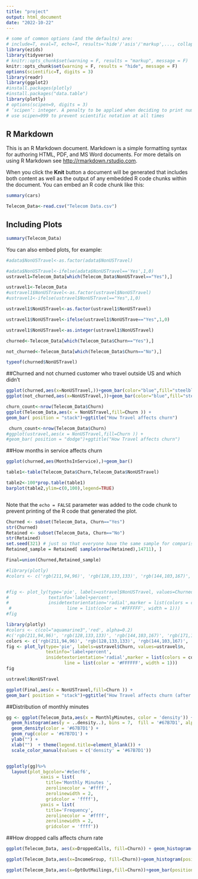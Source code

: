 ```yaml
---
title: "project"
output: html_document
date: "2022-10-22"
---
```


```r
# some of common options (and the defaults) are: 
# include=T, eval=T, echo=T, results='hide'/'asis'/'markup',..., collapse=F, warning=T, message=T, error=T, cache=T, fig.width=6, fig.height=4, fig.dim=c(6,4) #inches, fig.align='left'/'center','right', 
library(ezids)
library(tidyverse)
# knitr::opts_chunk$set(warning = F, results = "markup", message = F)
knitr::opts_chunk$set(warning = F, results = "hide", message = F)
options(scientific=T, digits = 3) 
library(readr)
library(ggplot2)
#install.packages(plotly)
#install.packages("data.table")
library(plotly)
# options(scipen=9, digits = 3) 
# ‘scipen’: integer. A penalty to be applied when deciding to print numeric values in fixed or exponential notation.  Positive values bias towards fixed and negative towards scientific notation: fixed notation will be preferred unless it is more than ‘scipen’ digits wider.
# use scipen=999 to prevent scientific notation at all times
```

## R Markdown

This is an R Markdown document. Markdown is a simple formatting syntax for authoring HTML, PDF, and MS Word documents. For more details on using R Markdown see <http://rmarkdown.rstudio.com>.

When you click the **Knit** button a document will be generated that includes both content as well as the output of any embedded R code chunks within the document. You can embed an R code chunk like this:

```r
summary(cars)
```
```r
Telecom_Data<-read.csv("Telecom Data.csv")
```
## Including Plots
```r
summary(Telecom_Data)
```
You can also embed plots, for example:
```r
#adata$NonUSTravel<-as.factor(adata$NonUSTravel)
```
```r
#adata$NonUSTravel<-ifelse(adata$NonUSTravel=='Yes',1,0)
ustravel1=Telecom_Data[which(Telecom_Data$NonUSTravel=="Yes"),]

ustravel1<-Telecom_Data
#ustravel1$NonUSTravel<-as.factor(ustravel$NonUSTravel)
#ustravel1<-ifelse(ustravel$NonUSTravel=="Yes",1,0)
```
```r

ustravel1$NonUSTravel<-as.factor(ustravel1$NonUSTravel)
```

```r
ustravel1$NonUSTravel<-ifelse(ustravel1$NonUSTrave=="Yes",1,0)
```
```r
ustravel1$NonUSTravel<-as.integer(ustravel1$NonUSTravel)
```


```r
churned<-Telecom_Data[which(Telecom_Data$Churn=="Yes"),]
```

```r
not_churned<-Telecom_Data[which(Telecom_Data$Churn=="No"),]
```
```r
typeof(churned$NonUSTravel)
```


##Churned and not churned customer who travel outside US and which didn't
```r
ggplot(churned,aes(x=NonUSTravel,))+geom_bar(color="blue",fill="steelblue",width=0.5)+ggtitle("Churned ")
ggplot(not_churned,aes(x=NonUSTravel,))+geom_bar(color="blue",fill="steelblue",width=0.5)+ggtitle("Not Churned")
```
```r
churn_count<-nrow(Telecom_Data$Churn)
ggplot(Telecom_Data,aes(x = NonUSTravel,fill=Churn )) +
geom_bar( position = "stack")+ggtitle("How Travel affects churn")
```
```r

 churn_count<-nrow(Telecom_Data$Churn)
#ggplot(ustravel,aes(x = NonUSTravel,fill=Churn )) +
#geom_bar( position = "dodge")+ggtitle("How Travel affects churn")
```


##How months in service affects churn 
```r
ggplot(churned,aes(MonthsInService),)+geom_bar()
```
```r
table1<-table(Telecom_Data$Churn,Telecom_Data$NonUSTravel)
```

```r
table2<-100*prop.table(table1)
barplot(table2,ylim=c(0,100),legend=TRUE)
```
```r

```
Note that the `echo = FALSE` parameter was added to the code chunk to prevent printing of the R code that generated the plot.




```r
Churned <- subset(Telecom_Data, Churn=="Yes")
str(Churned)
Retained <- subset(Telecom_Data, Churn=="No")
str(Retained)
set.seed(321) # just so that everyone have the same sample for comparison
Retained_sample = Retained[ sample(nrow(Retained),14711), ]

Final=union(Churned,Retained_sample)
```

```r
#library(plotly)
#colors <- c('rgb(211,94,96)', 'rgb(128,133,133)', 'rgb(144,103,167)', 'rgb(171,104,87)', 'rgb(114,147,203)')


#fig <- plot_ly(type='pie', labels=ustravel$NonUSTravel, values=Churned$n,
#               textinfo='label+percent',
#               insidetextorientation='radial',marker = list(colors = colors,
 #                     line = list(color = '#FFFFFF', width = 1)))
#fig

```
```r
library(plotly)
#colors <- c(col="aquamarine3",'red', alpha=0.2)
#c('rgb(211,94,96)', 'rgb(128,133,133)', 'rgb(144,103,167)', 'rgb(171,104,87)', 'rgb(114,147,203)')
colors <- c('rgb(211,94,96)', 'rgb(128,133,133)', 'rgb(144,103,167)', 'rgb(171,104,87)', 'rgb(114,147,203)')
fig <- plot_ly(type='pie', labels=ustravel$Churn, values=ustravel$n,
               textinfo='label+percent',
               insidetextorientation='radial',marker = list(colors = colors,
                      line = list(color = '#FFFFFF', width = 1)))
fig
```

```r
ustravel$NonUSTravel
```

```r
ggplot(Final,aes(x = NonUSTravel,fill=Churn )) +
geom_bar( position = "stack")+ggtitle("How Travel affects churn (after sampling)")
```

##Distribution of monthly minutes 
```r
gg <- ggplot(Telecom_Data,aes(x = MonthlyMinutes, color = 'density')) +  
  geom_histogram(aes(y = ..density..), bins = 7,  fill = '#67B7D1', alpha = 0.5) +  
  geom_density(color = '#67B7D1') +  
  geom_rug(color = '#67B7D1') + 
  ylab("") + 
  xlab("")  + theme(legend.title=element_blank()) +
  scale_color_manual(values = c('density' = '#67B7D1'))


ggplotly(gg)%>% 
  layout(plot_bgcolor='#e5ecf6',   
             xaxis = list(   
               title='Monthly Minutes ', 
               zerolinecolor = '#ffff',   
               zerolinewidth = 2,   
               gridcolor = 'ffff'),   
             yaxis = list(   
               title='Frequency', 
               zerolinecolor = '#ffff',   
               zerolinewidth = 2,   
               gridcolor = 'ffff'))
```

##How dropped calls affects churn rate
```r
ggplot(Telecom_Data, aes(x=DroppedCalls, fill=Churn)) + geom_histogram(position='identity',alpha=0.6)
```

```r
ggplot(Telecom_Data,aes(x=IncomeGroup, fill=Churn))+geom_histogram(position='identity',alpha=0.6)
```

```r
ggplot(Telecom_Data,aes(x=OptOutMailings,fill=Churn))+geom_bar(position='identity',alpha=0.6)
```
